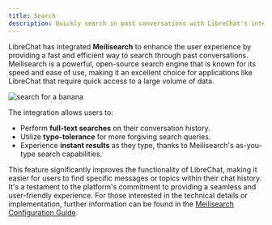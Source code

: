 ```yaml
---
title: Search
description: Quickly search in past conversations with LibreChat's integrated Meilisearch
---
```


LibreChat has integrated **Meilisearch** to enhance the user experience by providing a fast and efficient way to search through past conversations. Meilisearch is a powerful, open-source search engine that is known for its speed and ease of use, making it an excellent choice for applications like LibreChat that require quick access to a large volume of data.

<div
  style={{
    padding: '20px',
    display: 'flex',
    justifyContent: 'center',
    alignItems: 'center',
    flexDirection: 'column',
  }}
>
  <img
    src="https://github.com/danny-avila/LibreChat/assets/32828263/60ad41b0-1869-4ee9-848b-502b3a5557b5"
    alt="search for a banana"
    style={{ borderRadius: '10px' }}
  />
</div>

The integration allows users to:

- Perform **full-text searches** on their conversation history.
- Utilize **typo-tolerance** for more forgiving search queries.
- Experience **instant results** as they type, thanks to Meilisearch's as-you-type search capabilities.

This feature significantly improves the functionality of LibreChat, making it easier for users to find specific messages or topics within their chat history. It's a testament to the platform's commitment to providing a seamless and user-friendly experience. For those interested in the technical details or implementation, further information can be found in the [Meilisearch Configuration Guide](/docs/configuration/meilisearch).
